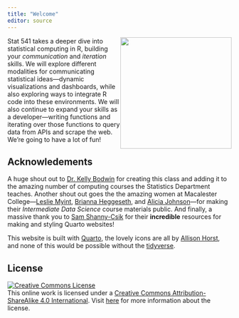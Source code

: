 ```yaml
---
title: "Welcome"
editor: source
---
```


![](images/cat-monsters-horst.png){style="float: right;" fig-alt="A orange long haired cat curled up in a ball which three round green monsters give it pets." fig-align="right" width="250"}

Stat 541 takes a deeper dive into statistical computing in R, building your 
*communication* and *iteration* skills. We will explore different modalities for
communicating statistical ideas---dynamic visualizations and dashboards, 
while also exploring ways to integrate R code into these environments. We will 
also continue to expand your skills as a developer---writing functions and
iterating over those functions to query data from APIs and scrape the web. We're
going to have a lot of fun!

## Acknowledements {.unnumbered}

A huge shout out to [Dr. Kelly Bodwin](http://kelly-bodwin.com/) for creating 
this class and adding it to the amazing number of computing courses the
Statistics Department teaches. Another shout out goes the the amazing women at
Macalester College---[Leslie Myint](https://www.lesliemyint.org/), [Brianna Heggeseth](https://bcheggeseth.github.io/), and [Alicia Johnson](https://ajohns24.github.io/)---for making their
*Intermediate Data Science* course materials public. And finally, a massive 
thank you to [Sam Shanny-Csik](https://samanthacsik.github.io/) for their
**incredible** resources for making and styling Quarto websites!

This website is built with [Quarto](https://quarto.org), the lovely icons are
all by [Allison Horst](https://allisonhorst.com/), and none of this would be
possible without the [tidyverse](https://tidyverse.org).

## License {.unnumbered}

<a rel="license" href="https://creativecommons.org/licenses/by-sa/4.0/"><img src="https://licensebuttons.net/l/by-sa/4.0/88x31.png" alt="Creative Commons License" style="border-width:0"/></a><br />This online work is licensed under a <a rel="license" href="https://creativecommons.org/licenses/by-sa/4.0/">Creative Commons Attribution-ShareAlike 4.0 International</a>. Visit [here](https://github.com/rstudio-education/datascience-box/blob/master/LICENSE.md) for more information about the license.
